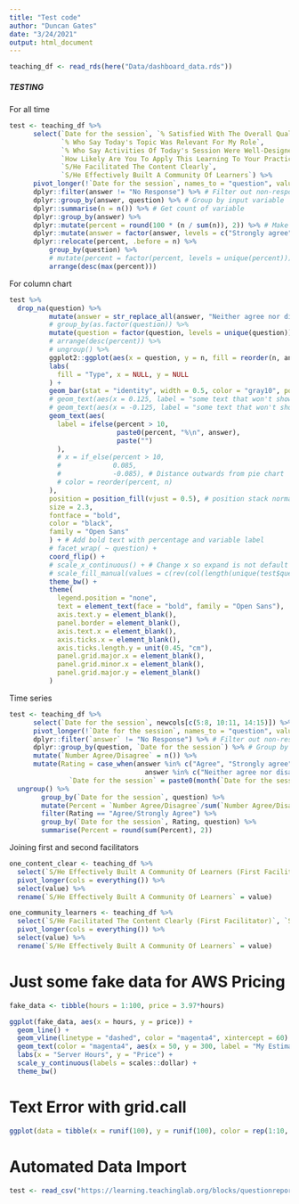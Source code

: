 ```yaml
---
title: "Test code"
author: "Duncan Gates"
date: "3/24/2021"
output: html_document
---
```


```r
teaching_df <- read_rds(here("Data/dashboard_data.rds"))
```


##### TESTING
For all time
```r
test <- teaching_df %>%
      select(`Date for the session`, `% Satisfied With The Overall Quality Of Today's Professional Learning Session`, 
             `% Who Say Today's Topic Was Relevant For My Role`, 
             `% Who Say Activities Of Today's Session Were Well-Designed To Help Me Learn`, 
             `How Likely Are You To Apply This Learning To Your Practice In The Next 4-6 Weeks?`, 
             `S/He Facilitated The Content Clearly`, 
             `S/He Effectively Built A Community Of Learners`) %>%
      pivot_longer(!`Date for the session`, names_to = "question", values_to = "answer") %>%
      dplyr::filter(answer != "No Response") %>% # Filter out non-responses
      dplyr::group_by(answer, question) %>% # Group by input variable
      dplyr::summarise(n = n()) %>% # Get count of variable
      dplyr::group_by(answer) %>%
      dplyr::mutate(percent = round(100 * (n / sum(n)), 2)) %>% # Make a percent column without non-responses
      dplyr::mutate(answer = factor(answer, levels = c("Strongly agree", "Agree", "Neither agree nor disagree", "Disagree", "Strongly disagree"))) %>%
      dplyr::relocate(percent, .before = n) %>%
          group_by(question) %>%
          # mutate(percent = factor(percent, levels = unique(percent))) %>%
          arrange(desc(max(percent)))

```

For column chart

```r
test %>%
  drop_na(question) %>%
          mutate(answer = str_replace_all(answer, "Neither agree nor disagree", "Neither")) %>%
          # group_by(as.factor(question)) %>%
          mutate(question = factor(question, levels = unique(question))) %>%
          # arrange(desc(percent)) %>%
          # ungroup() %>%
          ggplot2::ggplot(aes(x = question, y = n, fill = reorder(n, answer))) + # Pie chart input, ordered by n
          labs(
            fill = "Type", x = NULL, y = NULL
          ) +
          geom_bar(stat = "identity", width = 0.5, color = "gray10", position = position_fill()) +
          # geom_text(aes(x = 0.125, label = "some text that won't show up"), color = "transparent", position = "fill") + # This adjusts the column size
          # geom_text(aes(x = -0.125, label = "some text that won't show up"), color = "transparent", position = "fill") + # This adjusts the column size
          geom_text(aes(
            label = ifelse(percent > 10,
                           paste0(percent, "%\n", answer),
                           paste("")
            ),
            # x = if_else(percent > 10,
            #             0.085,
            #             -0.085), # Distance outwards from pie chart
            # color = reorder(percent, n)
          ),
          position = position_fill(vjust = 0.5), # position stack normally stacks bars, but here it keeps the text in the right place once put in polar
          size = 2.3,
          fontface = "bold",
          color = "black",
          family = "Open Sans"
          ) + # Add bold text with percentage and variable label
          # facet_wrap( ~ question) +
          coord_flip() +
          # scale_x_continuous() + # Change x so expand is not default and adds no padding so the bars will produce a circle
          # scale_fill_manual(values = c(rev(col(length(unique(test$question)))))) + # custom colors
          theme_bw() +
          theme(
            legend.position = "none",
            text = element_text(face = "bold", family = "Open Sans"),
            axis.text.y = element_blank(),
            panel.border = element_blank(),
            axis.text.x = element_blank(),
            axis.ticks.x = element_blank(),
            axis.ticks.length.y = unit(0.45, "cm"),
            panel.grid.major.x = element_blank(),
            panel.grid.minor.x = element_blank(),
            panel.grid.major.y = element_blank()
          )
```


Time series
```r
test <- teaching_df %>%
      select(`Date for the session`, newcols[c(5:8, 10:11, 14:15)]) %>%
      pivot_longer(!`Date for the session`, names_to = "question", values_to = "answer") %>%
      dplyr::filter(`answer` != "No Response") %>% # Filter out non-responses
      dplyr::group_by(question, `Date for the session`) %>% # Group by input variable
      mutate(`Number Agree/Disagree` = n()) %>%
      mutate(Rating = case_when(answer %in% c("Agree", "Strongly agree") ~ "Agree/Strongly Agree",
                                  answer %in% c("Neither agree nor disagree", "Disagree", "Strongly disagree") ~ "Neither/Disagree/Strongly Disagree"),
               `Date for the session` = paste0(month(`Date for the session`, label = T, abbr = F), ", ", year(`Date for the session`))) %>%
  ungroup() %>%
        group_by(`Date for the session`, question) %>%
        mutate(Percent = `Number Agree/Disagree`/sum(`Number Agree/Disagree`)*100) %>%
        filter(Rating == "Agree/Strongly Agree") %>%
        group_by(`Date for the session`, Rating, question) %>%
        summarise(Percent = round(sum(Percent), 2))
```

Joining first and second facilitators

```r
one_content_clear <- teaching_df %>%
  select(`S/He Effectively Built A Community Of Learners (First Facilitator)`, `S/He Facilitated The Content Clearly (Second Facilitator)`) %>%
  pivot_longer(cols = everything()) %>%
  select(value) %>%
  rename(`S/He Effectively Built A Community Of Learners` = value)

one_community_learners <- teaching_df %>%
  select(`S/He Facilitated The Content Clearly (First Facilitator)`, `S/He Effectively Built A Community Of Learners (Second Facilitator)`) %>%
  pivot_longer(cols = everything()) %>%
  select(value) %>%
  rename(`S/He Effectively Built A Community Of Learners` = value)
```







# Just some fake data for AWS Pricing

```r
fake_data <- tibble(hours = 1:100, price = 3.97*hours)

ggplot(fake_data, aes(x = hours, y = price)) + 
  geom_line() +
  geom_vline(linetype = "dashed", color = "magenta4", xintercept = 60) +
  geom_text(color = "magenta4", aes(x = 50, y = 300, label = "My Estimate:")) +
  labs(x = "Server Hours", y = "Price") +
  scale_y_continuous(labels = scales::dollar) +
  theme_bw()
```




# Text Error with grid.call

```r
ggplot(data = tibble(x = runif(100), y = runif(100), color = rep(1:10, 10), label = "something"), aes(x = x, y = y, color = color)) + geom_point() + geom_text(aes(label = label), fontface = "bold", family = "Open Sans ExtraBold") + scale_color_identity() + labs(title = "dafsa") + theme_void() + theme(plot.title = element_text(hjust = 0.5, family = "Open Sans", face = "bold"), text = element_text(family = "Open Sans", face = "bold"))
```

# Automated Data Import

```r
test <- read_csv("https://learning.teachinglab.org/blocks/questionreport/adminreport.php?action=view&sid=1&cid=0&partner=&portfolio=&start_date=&end_date=&teacher=&question=10")
```


